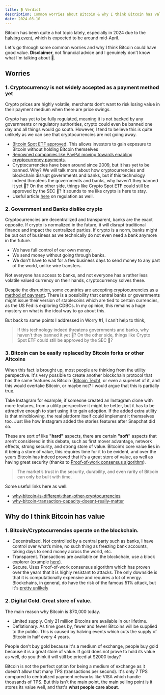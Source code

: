 ```yaml
---
title: ₿ Verdict
description: Common worries about Bitcoin & why I think Bitcoin has value
date: 2024-03-10
---
```


Bitcoin has been quite a hot topic lately, especially in 2024 due to the [halving event](https://www.ey.com/en_ch/blockchain/the-bitcoin-halving-explained#:~:text=After%20every%20210%2C000%20blocks%20that,effectively%20designed%20to%20control%20inflation.), which is expected to be around mid-April.

Let's go through some common worries and why I think Bitcoin could have good value. **Disclaimer**, not financial advice and I genuinely don't know what I'm talking about 🫣.

## Worries
### 1. Cryptocurrency is not widely accepted as a payment method yet
Crypto prices are highly volatile, merchants don’t want to risk losing value in their payment medium when there are price swings.

Crypto has yet to be fully regulated, meaning it is not backed by any governments or regulatory authorities, crypto could even be banned one day and all things would go south. However, I tend to believe this is quite unlikely as we can see that cryptocurrencies are not going away.
- [Bitcoin Spot ETF approved](https://www.sec.gov/news/statement/gensler-statement-spot-bitcoin-011023). This allows investors to gain exposure to Bitcoin without holding Bitcoin themselves
- [Renowned companies like PayPal moving towards enabling cryptocurrency payments](https://www.barrons.com/articles/paypal-crypto-payments-apple-competition-51654628762).
- Cryptocurrencies have been around since 2009, but it has yet to be banned. Why? We will talk more about how cryptocurrencies and blockchain disrupt governments and banks, but if this technology indeed threatens the governments and banks, why haven't they banned it yet 👀? On the other side,  things like Crypto Spot ETF could still be approved by the SEC 🤔? It sounds to me like crypto is here to stay.
- Useful article [here](https://www.coindesk.com/consensus-magazine/2023/04/27/the-case-for-regulating-not-banning-crypto/#:~:text=The%20SEC%27s%20authority%20here%2C%20by,one%20by%20one%2C%20in%20court) on regulation as well.

### 2. Government and Banks dislike crypto
Cryptocurrencies are decentralized and transparent, banks are the exact opposite. If crypto is normalized in the future, it will disrupt traditional finance and impact the centralized parties. If crypto is a norm, banks might be put out of business as we technically do not even need a bank anymore in the future.
- We have full control of our own money.
- We send money without going through banks.
- We don't have to wait for a few business days to send money to any part of the world, unlike wire transfers. 

Not everyone has access to banks, and not everyone has a rather less volatile valued currency on their hands, cryptocurrency solves these.

Despite the disruption, some countries are [accepting cryptocurrencies as a method of payment](https://www.investopedia.com/el-salvador-accepts-bitcoin-as-legal-tender-5200470). There is a possibility that central banks or governments might issue their version of stablecoins which are tied to certain currencies, as the US Fed is exploring CDBCs. In my opinion, this remains a huge mystery on what is the ideal way to go about this.

But back to some points I addressed in Worry #1, I can't help to think, 
> If this technology indeed threatens governments and banks, why haven't they banned it yet 👀? On the other side, things like Crypto Spot ETF could still be approved by the SEC 🤔?

### 3. Bitcoin can be easily replaced by Bitcoin forks or other Altcoins
When this fact is brought up, most people are thinking from the utility perspective. It's very possible to create another blockchain protocol that has the same features as Bitcoin ([Bitcoin Tech](https://bitcoin.org/bitcoin.pdf)), or even a superset of it, and this would overtake Bitcoin, or maybe not? I would argue that this is partially true.

Take Instagram for example, if someone created an Instagram clone with more features, from a utility perspective it might be better, but it has to be attractive enough to start using it to gain adoption. If the added extra utility is that mindblowing, the real platform itself could implement it themselves too. Just like how Instagram added the stories features after Snapchat did so.

These are sort of like **"hard"** aspects, there are certain **"soft"** aspects that aren’t considered in this debate, such as first mover advantage, network effects, strong security, and strong store of value. Bitcoin’s core value lies in it being a store of value, this requires time for it to be evident, and over the years Bitcoin has indeed proved that it's a great store of value, as well as having great security (thanks to [Proof-of-work consensus algorithm](https://blockworks.co/news/what-is-proof-of-work)).
> The market’s trust in the security, durability, and even rarity of Bitcoin can only be built with time. 

Some useful links here as well:
- [why-bitcoin-is-different-than-other-cryptocurrencies](https://jimmysong.medium.com/why-bitcoin-is-different-than-other-cryptocurrencies-e16b17d48b94)
- [why-bitcoin-transaction-capacity-doesnt-really-matter](https://jimmysong.medium.com/why-bitcoin-transaction-capacity-doesnt-really-matter-fddcc0c9f021)


## Why do I think Bitcoin has value
### 1. Bitcoin/Cryptocurrencies operate on the blockchain.
- Decentralized. Not controlled by a central party such as banks, I have control over what’s mine, no such thing as freezing bank accounts, taking days to send money across the world, etc.
- Transparent. Transactions are available on the blockchain, use a block explorer (example [here](https://www.blockchain.com/explorer)).
- Secure. Uses Proof-of-work consensus algorithm which has proven over the years that it is highly resistant to attacks. The only downside is that it is computationally expensive and requires a lot of energy. Blockchains, in general, do have the risk of the famous 51% attack, but it's [pretty unlikely](https://cointelegraph.com/news/bitcoin-ethereum-51-percent-attacks-coin-metrics-research)

### 2. Digital Gold. Great store of value.
The main reason why Bitcoin is $70,000 today.
- Limited supply. Only 21 million Bitcoins are available in our lifetime.
- Deflationary. As time goes by, fewer and fewer Bitcoins will be supplied to the public. This is caused by halving events which cuts the supply of Bitcoin in half every 4 years.

People don't buy gold because it's a medium of exchange, people buy gold because it is a great store of value. If gold does not prove to hold its value as well, do you think it will still be priced at $2000 today?

Bitcoin is not the perfect option for being a medium of exchange as it doesn’t allow that many TPS (transactions per second). It's only 7 TPS compared to centralized payment networks like VISA which handle thousands of TPS. But this isn't the main point, the main selling point is it stores its value well, and that's **what people care about**.